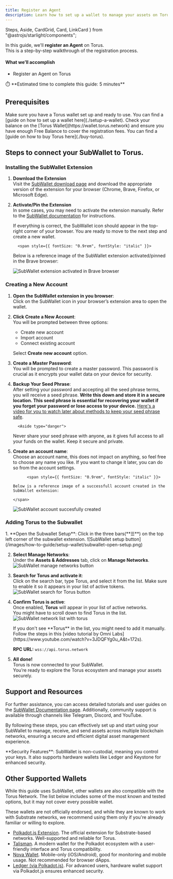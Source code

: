 ```yaml
---
title: Register an Agent
description: Learn how to set up a wallet to manage your assets on Torus.
---
```


  Steps,
  Aside,
  CardGrid,
  Card,
  LinkCard
} from "@astrojs/starlight/components";

In this guide, we'll **register an Agent** on Torus.  
This is a step-by-step walkthrough of the registration process.

#### What we’ll accomplish

- Register an Agent on Torus

<Aside>
⏱️ **Estimated time to complete this guide: 5 minutes**
</Aside>

## Prerequisites

<CardGrid>
  <Card title="Torus Wallet" icon="seti:license">
    Make sure you have a Torus wallet set up and ready to use.
    You can find a [guide on how to set up a wallet here](./setup-a-wallet).
  </Card>
  <Card title="Torus Balance" icon="seti:shell">
    Check your balance on the [Torus Wallet](https://wallet.torus.network) and ensure you have enough Free Balance to cover the registration fees.
    You can find a [guide on how to buy Torus here](./buy-torus).
  </Card>
</CardGrid>


## Steps to connect your SubWallet to Torus.

###  Installing the SubWallet Extension

<Steps>

1.  **Download the Extension**  
    Visit the [SubWallet download page](https://www.subwallet.app/download.html) and download the appropriate version of the extension for your browser (Chrome, Brave, Firefox, or Microsoft Edge).

3.  **Activate/Pin the Extension**  
     In some cases, you may need to activate the extension manually. Refer to the [SubWallet documentation](https://docs.subwallet.app/main) for instructions.

    If everything is correct, the SubWallet icon should appear in the top-right corner of your browser. You are ready to move to the next step and create a new wallet.

          <span style={{ fontSize: "0.9rem", fontStyle: "italic" }}>

    Below is a reference image of the SubWallet extension activated/pinned in
    the Brave browser:

    </span>

    ![SubWallet extension activated in Brave browser](/images/how-to-guide/setup-wallet/subwallet-extension-activated.png)

</Steps>

### Creating a New Account

<Steps>

1.  **Open the SubWallet extension in you browser**:   
     Click on the SubWallet icon in your browser’s extension area to open the wallet.

2.  **Click Create a New Account**:  
     You will be prompted between three options:

    - Create new account
    - Import account
    - Connect existing account   
        
    Select **Create new account** option.


3.  **Create a Master Password**:  
    You will be prompted to create a master password. This password is crucial as it encrypts your wallet data on your device for security.

4.  **Backup Your Seed Phrase**:  
     After setting your password and accepting all the seed phrase terms, you will receive a seed phrase. **Write this down and store it in a secure location. This seed phrase is essential for recovering your wallet if you forget your password or lose access to your device.**
    [Here's a video for you to watch later about methods to keep your seed phrase safe](https://www.youtube.com/watch?v=fdtx0MG0Xgo).

          <Aside type="danger">

    Never share your seed phrase with anyone, as it gives full access to all
    your funds on the wallet. Keep it secure and private.

    </Aside>

5.  **Create an account name**:   
    Choose an account name, this does not impact on anything, so feel free to choose any name you like. If you want to change it later, you can do so from the account settings.

              <span style={{ fontSize: "0.9rem", fontStyle: "italic" }}>

        Below is a reference image of a successfull account created in the
        SubWallet extension:

        </span>

    ![SubWallet account succesfully created](/images/how-to-guide/setup-wallet/subwallet-created-successfully.png)

</Steps>

### Adding Torus to the Subwallet

<Steps>
1. **Open the Subwallet Setup**:  
  Click in the three bars(**☰**) on the top left corner of the subwallet extension.
  ![SubWallet setup button](/images/how-to-guide/setup-wallet/subwallet-open-setup.png)

2. **Select Manage Networks**:  
   Under the **Assets & Addresses** tab, click on **Manage Networks**.
   ![SubWallet manage networks button](/images/how-to-guide/setup-wallet/subwallet-select-config-to-add-network.png)

3. **Search for Torus and activate it**:  
    Click on the search bar, type Torus, and select it from the list. Make sure to enable it so it appears in your list of active tokens.
   ![SubWallet search for Torus button](/images/how-to-guide/setup-wallet/subwallet-search-torus-network.png)

4. **Confirm Torus is active**:  
    Once enabled, **Torus** will appear in your list of active networks.  
    You might have to scroll down to find Torus in the list.
   ![SubWallet network list with torus](/images/how-to-guide/setup-wallet/subwallet-done-torus-setup.png)

     <Aside>
    If you don't see **Torus** in the list, you might need to add it manually.  
    Follow the steps in this [video tutorial by Omni Labs](https://www.youtube.com/watch?v=3JDQFYg0u_A&t=172s).

   **RPC URL:** `wss://api.torus.network`


     </Aside>

5. **All done!**  
   Torus is now connected to your SubWallet.  
   You’re ready to explore the Torus ecosystem and manage your assets securely.


</Steps>


## Support and Resources

For further assistance, you can access detailed tutorials and user guides on the [SubWallet Documentation page](https://docs.subwallet.app/main). Additionally, community support is available through channels like Telegram, Discord, and YouTube.

By following these steps, you can effectively set up and start using your SubWallet to manage, receive, and send assets across multiple blockchain networks, ensuring a secure and efficient digital asset management experience.

<Aside>
  **Security Features**: SubWallet is non-custodial, meaning you control your
  keys. It also supports hardware wallets like Ledger and Keystone for enhanced
  security.
</Aside>

## Other Supported Wallets

While this guide uses SubWallet, other wallets are also compatible with the Torus Network.
The list below includes some of the most known and tested options, but it may not cover every possible wallet.

These wallets are not officially endorsed, and while they are known to work with Substrate networks, we recommend using them only if you're already familiar or willing to explore.

- [Polkadot.js Extension](https://polkadot.js.org/extension/).
  The official extension for Substrate-based networks. Well-supported and reliable for Torus.
- [Talisman](https://talisman.xyz/).
  A modern wallet for the Polkadot ecosystem with a user-friendly interface and Torus compatibility.
- [Nova Wallet](https://novawallet.io/).
  Mobile-only (iOS/Android), good for monitoring and mobile usage. Not recommended for browser dApps.
- [Ledger (via Polkadot.js)](https://wiki.polkadot.network/docs/learn-ledger).
  For advanced users, hardware wallet support via Polkadot.js ensures enhanced security.

